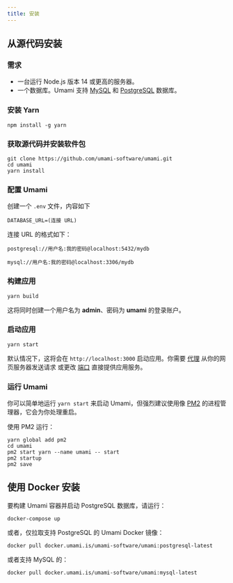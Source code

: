 ```yaml
---
title: 安装
---
```


## 从源代码安装

### 需求

- 一台运行 Node.js 版本 14 或更高的服务器。
- 一个数据库。Umami 支持 [MySQL](https://www.mysql.com/) 和 [PostgreSQL](https://www.postgresql.org/) 数据库。

### 安装 Yarn

```shell
npm install -g yarn
```

### 获取源代码并安装软件包

```shell
git clone https://github.com/umami-software/umami.git
cd umami
yarn install
```

### 配置 Umami

创建一个 `.env` 文件，内容如下

```
DATABASE_URL=(连接 URL)
```

连接 URL 的格式如下：

```
postgresql://用户名:我的密码@localhost:5432/mydb

mysql://用户名:我的密码@localhost:3306/mydb
```

### 构建应用

```shell
yarn build
```

这将同时创建一个用户名为 **admin**、密码为 **umami** 的登录账户。

### 启动应用

```shell
yarn start
```

默认情况下，这将会在 `http://localhost:3000` 启动应用。你需要
[代理](https://docs.nginx.com/nginx/admin-guide/web-server/reverse-proxy/) 从你的网页服务器发送请求
或更改 [端口](https://nextjs.org/docs/api-reference/cli#production) 直接提供应用服务。

### 运行 Umami

你可以简单地运行 `yarn start` 来启动 Umami，但强烈建议使用像 [PM2](https://pm2.keymetrics.io/) 的进程管理器，它会为你处理重启。

使用 PM2 运行：

```shell
yarn global add pm2
cd umami
pm2 start yarn --name umami -- start
pm2 startup
pm2 save
```

## 使用 Docker 安装

要构建 Umami 容器并启动 PostgreSQL 数据库，请运行：

```shell
docker-compose up
```

或者，仅拉取支持 PostgreSQL 的 Umami Docker 镜像：

```shell
docker pull docker.umami.is/umami-software/umami:postgresql-latest
```

或者支持 MySQL 的：

```shell
docker pull docker.umami.is/umami-software/umami:mysql-latest
```